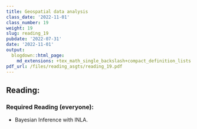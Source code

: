 ```yaml
---
title: Geospatial data analysis
class_date: '2022-11-01'
class_number: 19
weight: 19
slug: reading_19
pubdate: '2022-07-31'
date: '2022-11-01'
output:
  blogdown::html_page:
    md_extensions: +tex_math_single_backslash+compact_definition_lists
pdf_url: /files/reading_asgts/reading_19.pdf
---
```

## Reading:

### Required Reading (everyone):

* Bayesian Inference with INLA.

